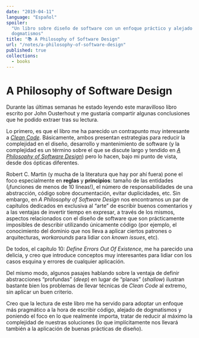 ```yaml
---
date: "2019-04-11"
language: "Español"
spoiler:
  "Un libro sobre diseño de software con un enfoque práctico y alejado de
  dogmatismos"
title: "📚 A Philosophy of Software Design"
url: "/notes/a-philosophy-of-software-design"
published: true
collections:
  - books
---
```


# A Philosophy of Software Design

Durante las últimas semanas he estado leyendo este maravilloso libro escrito por
John Ousterhout y me gustaría compartir algunas conclusiones que he podido
extraer tras su lectura.

Lo primero, es que el libro me ha parecido un contrapunto muy interesante a
[_Clean Code_](https://www.amazon.com/Clean-Code-Handbook-Software-Craftsmanship/dp/0132350882).
Básicamente, ambos presentan estrategias para reducir la complejidad en el
diseño, desarrollo y mantenimiento de software (y la complejidad es un término
sobre el que se discute largo y tendido en
[_A Philosophy of Software Design_](https://www.amazon.com/Philosophy-Software-Design-John-Ousterhout/dp/1732102201))
pero lo hacen, bajo mi punto de vista, desde dos ópticas diferentes.

Robert C. Martin (y mucha de la literatura que hay por ahí fuera) pone el foco
especialmente en **reglas** y **principios**: tamaño de las entidades
(¡funciones de menos de 10 líneas!), el número de responsabilidades de una
abstracción, código sobre documentación, evitar duplicidades, etc. Sin embargo,
en _A Philosophy of Software Design_ nos encontramos un par de capítulos
dedicados en exclusiva al “arte” de escribir buenos comentarios y a las ventajas
de invertir tiempo en expresar, a través de los mismos, aspectos relacionados
con el diseño de software que son prácticamente imposibles de describir
utilizando únicamente código (por ejemplo, el conocimiento del dominio que nos
lleva a aplicar ciertos patrones o arquitecturas, _workarounds_ para lidiar con
_known issues_, etc).

De todos, el capítulo 10: _Define Errors Out Of Existence_, me ha parecido una
delicia, y creo que introduce conceptos muy interesantes para lidiar con los
casos esquina y errores de cualquier aplicación.

Del mismo modo, algunos pasajes hablando sobre la ventaja de definir
abstracciones “profundas” (_deep_) en lugar de “planas” (_shallow_) ilustran
bastante bien los problemas de llevar técnicas de _Clean Code_ al extremo, sin
aplicar un buen criterio.

Creo que la lectura de este libro me ha servido para adoptar un enfoque más
pragmático a la hora de escribir código, alejado de dogmatismos y poniendo el
foco en lo que realmente importa, tratar de reducir al máximo la complejidad de
nuestras soluciones (lo que implícitamente nos llevará también a la aplicación
de buenas prácticas de diseño).
